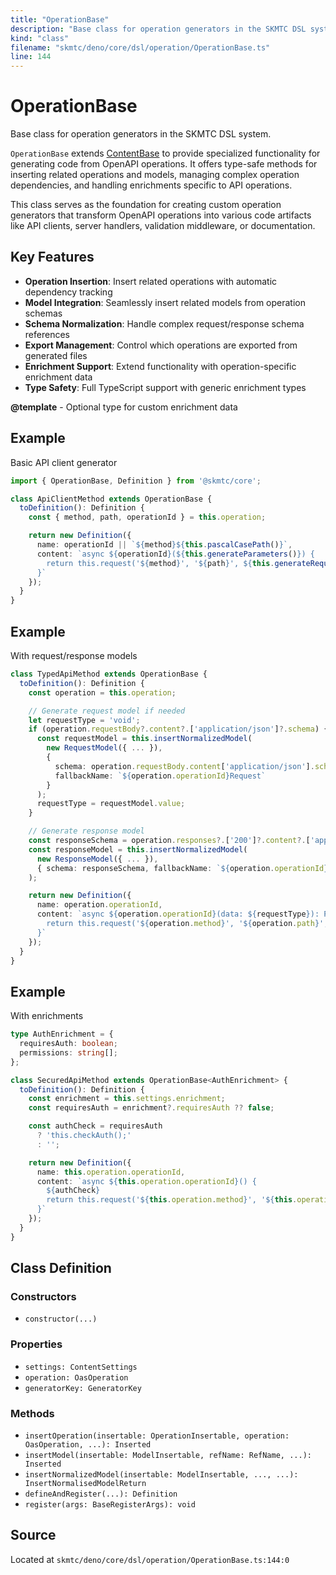 ```yaml
---
title: "OperationBase"
description: "Base class for operation generators in the SKMTC DSL system."
kind: "class"
filename: "skmtc/deno/core/dsl/operation/OperationBase.ts"
line: 144
---
```


# OperationBase

Base class for operation generators in the SKMTC DSL system.

`OperationBase` extends [ContentBase](./content-base.mdx) to provide specialized functionality for
generating code from OpenAPI operations. It offers type-safe methods for inserting
related operations and models, managing complex operation dependencies, and handling
enrichments specific to API operations.

This class serves as the foundation for creating custom operation generators that
transform OpenAPI operations into various code artifacts like API clients, server
handlers, validation middleware, or documentation.

## Key Features

- **Operation Insertion**: Insert related operations with automatic dependency tracking
- **Model Integration**: Seamlessly insert related models from operation schemas
- **Schema Normalization**: Handle complex request/response schema references
- **Export Management**: Control which operations are exported from generated files
- **Enrichment Support**: Extend functionality with operation-specific enrichment data
- **Type Safety**: Full TypeScript support with generic enrichment types


**@template** - Optional type for custom enrichment data


## Example

Basic API client generator
```typescript
import { OperationBase, Definition } from '@skmtc/core';

class ApiClientMethod extends OperationBase {
  toDefinition(): Definition {
    const { method, path, operationId } = this.operation;

    return new Definition({
      name: operationId || `${method}${this.pascalCasePath()}`,
      content: `async ${operationId}(${this.generateParameters()}) {
        return this.request('${method}', '${path}', ${this.generateRequestBody()});
      }`
    });
  }
}
```


## Example

With request/response models
```typescript
class TypedApiMethod extends OperationBase {
  toDefinition(): Definition {
    const operation = this.operation;

    // Generate request model if needed
    let requestType = 'void';
    if (operation.requestBody?.content?.['application/json']?.schema) {
      const requestModel = this.insertNormalizedModel(
        new RequestModel({ ... }),
        {
          schema: operation.requestBody.content['application/json'].schema,
          fallbackName: `${operation.operationId}Request`
        }
      );
      requestType = requestModel.value;
    }

    // Generate response model
    const responseSchema = operation.responses?.['200']?.content?.['application/json']?.schema;
    const responseModel = this.insertNormalizedModel(
      new ResponseModel({ ... }),
      { schema: responseSchema, fallbackName: `${operation.operationId}Response` }
    );

    return new Definition({
      name: operation.operationId,
      content: `async ${operation.operationId}(data: ${requestType}): Promise<${responseModel.value}> {
        return this.request('${operation.method}', '${operation.path}', data);
      }`
    });
  }
}
```


## Example

With enrichments
```typescript
type AuthEnrichment = {
  requiresAuth: boolean;
  permissions: string[];
};

class SecuredApiMethod extends OperationBase<AuthEnrichment> {
  toDefinition(): Definition {
    const enrichment = this.settings.enrichment;
    const requiresAuth = enrichment?.requiresAuth ?? false;

    const authCheck = requiresAuth
      ? 'this.checkAuth();'
      : '';

    return new Definition({
      name: this.operation.operationId,
      content: `async ${this.operation.operationId}() {
        ${authCheck}
        return this.request('${this.operation.method}', '${this.operation.path}');
      }`
    });
  }
}
```

## Class Definition

### Constructors

- `constructor(...)`

### Properties

- `settings: ContentSettings`
- `operation: OasOperation`
- `generatorKey: GeneratorKey`

### Methods

- `insertOperation(insertable: OperationInsertable, operation: OasOperation, ...): Inserted`
- `insertModel(insertable: ModelInsertable, refName: RefName, ...): Inserted`
- `insertNormalizedModel(insertable: ModelInsertable, ..., ...): InsertNormalisedModelReturn`
- `defineAndRegister(...): Definition`
- `register(args: BaseRegisterArgs): void`

## Source

Located at `skmtc/deno/core/dsl/operation/OperationBase.ts:144:0`
